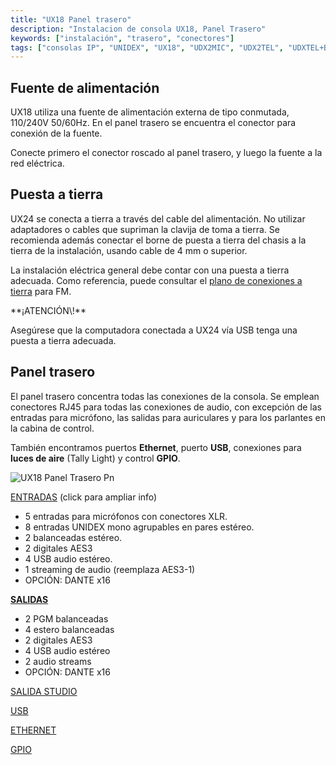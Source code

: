 ```yaml
---
title: "UX18 Panel trasero"
description: "Instalacion de consola UX18, Panel Trasero"
keywords: ["instalación", "trasero", "conectores"]
tags: ["consolas IP", "UNIDEX", "UX18", "UDX2MIC", "UDX2TEL", "UDXTEL+BT", "UDX-USB"]
---
```


## Fuente de alimentación

UX18 utiliza una fuente de alimentación externa de tipo conmutada, 110/240V 50/60Hz. En el panel trasero se encuentra el conector para conexión de la fuente.

<Danger>
  Conecte primero el conector roscado al panel trasero, y luego la fuente a la red eléctrica.
</Danger>

## Puesta a tierra

UX24 se conecta a tierra a través del cable del alimentación. No utilizar adaptadores o cables que supriman la clavija de toma a tierra. Se recomienda además conectar el borne de puesta a tierra del chasis a la tierra de la instalación, usando cable de 4 mm o superior.

La instalación eléctrica general debe contar con una puesta a tierra adecuada. Como referencia, puede consultar el [plano de conexiones a tierra](/es/puesta-a-tierra) para FM.

<Danger>
  **¡ATENCIÓN\!**

  Asegúrese que la computadora conectada a UX24 vía USB tenga una puesta a tierra adecuada.
</Danger>

## Panel trasero

El panel trasero concentra todas las conexiones de la consola. Se emplean conectores RJ45 para todas las conexiones de audio, con excepción de las entradas para micrófono, las salidas para auriculares y para los parlantes en la cabina de control.

También encontramos puertos **Ethernet**, puerto **USB**, conexiones para **luces de aire** (Tally Light) y control **GPIO**.

![UX18 Panel Trasero Pn](/images/ux24/UX18_Panel_Trasero.png)

<Icon icon="arrow-right-to-line" iconType="solid" color="#008dff" size={22} />  [ENTRADAS](/es/unidex/instalacion-entradas) (click para ampliar info)

- 5 entradas para micrófonos con conectores XLR.
- 8 entradas UNIDEX mono agrupables en pares estéreo.
- 2 balanceadas estéreo.
- 2 digitales AES3
- 4 USB audio estéreo.
- 1 streaming de audio (reemplaza AES3-1)
- OPCIÓN: DANTE x16

<Icon icon="arrow-left-from-line" iconType="solid" color="#00860b" size={22} />  [**SALIDAS**](/es/unidex/instalacion-salidas)

- 2 PGM balanceadas
- 4 estero balanceadas
- 2 digitales AES3
- 4 USB audio estéreo
- 2 audio streams
- OPCIÓN: DANTE x16

<Icon icon="arrow-left-from-line" iconType="solid" color="#00860b" size={22} />  [SALIDA STUDIO](/es/unidex/instalacion-cableado_monitoreo)

<Icon icon="usb-drive" iconType="solid" color="#008dff" size={24} />  [USB](/es/unidex/instalacion-usb)

<Icon icon="network-wired" iconType="solid" color="#ffc044" size={23} />  [ETHERNET](/es/unidex/instalacion-red)

<Icon icon="arrow-down-arrow-up" color="#ffc044" size={24} />  [GPIO](/es/unidex/instalacion-gpio)